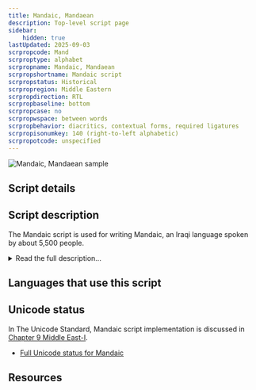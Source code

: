 ```yaml
---
title: Mandaic, Mandaean
description: Top-level script page
sidebar:
    hidden: true
lastUpdated: 2025-09-03
scrpropcode: Mand
scrproptype: alphabet
scrpropname: Mandaic, Mandaean
scrpropshortname: Mandaic script
scrpropstatus: Historical
scrpropregion: Middle Eastern
scrpropdirection: RTL
scrpropbaseline: bottom
scrpropcase: no
scrpropwspace: between words
scrpropbehavior: diacritics, contextual forms, required ligatures
scrpropisonumkey: 140 (right-to-left alphabetic)
scrpropotcode: unspecified
---
```



![Mandaic, Mandaean sample](../images/mand-sample.png "Image provided by Tim Brookes. See Use and History tab for details.")

## Script details

<ScriptDetails />

## Script description

The Mandaic script is used for writing Mandaic, an Iraqi language spoken by about 5,500 people.

<details>
<summary>Read the full description...</summary>It is also the script of Classical Mandaic, the liturgical language of the Mandaean religion. The script has been difficult to date, and its exact derivation is controversial, but many scholars believe it to be closely related with a number of scripts descended from Parthian, itself descended from Aramaic writing. Early examples of Mandaic writing reveal that the script has remained relatively unchanged since it began to be used.

Mandaic is written from right to left using a cursive script; some letters undergo slight modifications depending on their position in the word to enable joining on the left and right. The alphabet contains 22 letters, plus a symbol _dushenna_ for the relative particle _di_, which is usually included in the alphabetic inventory. This symbol is composed of two other letters, 'd' and 'i' which can also ligate to form a d+i ligature; this ligature is different from _dushenna_. The first letter, 'a' is sometimes repeated at the end of the alphabet to bring the inventory up to 24 letters, an auspicious number in the Mandaean religion.

As in other Semitic scripts, the letters representing [w] and [y] also represent [u/o] and [i] respectively, but, unlike other Semitic scripts, Mandaic also has a letter specifically for representing [a] and [e]. Vowels are almost always fully represented.

There are three diacritic marks, the _vocalization mark_, the [_gemination_](/reference/glossary#gemination) _mark_ and the _affrication mark_. The vocalization mark, a horizontal stroke below the letter, is used to distinguish the vowel quality of a vowel letter. The gemination mark, a dot below the letter, is used to represent a long consonant. The affrication mark, two dots below the letter, does not simply mark affrication but a number of phonological processes, to enable foreign sounds to be transcribed. For example, it can be written under 't' to produce [θ], but under 'p' it produces [f], and under 'g' it produces [ɣ].

Mandaic writing employs two script-specific punctuation marks which roughly perform the functions of a full stop and of a comma. These are used infrequently.
</details>

## Languages that use this script

<WsList script='Mand' wsMax='5' />

## Unicode status

In The Unicode Standard, Mandaic script implementation is discussed in [Chapter 9 Middle East-I](http://www.unicode.org/versions/latest/ch09.pdf).

- [Full Unicode status for Mandaic](/scrlang/unicode/mand-unicode)



## Resources

<ScriptResources detailSummary='seemore' />

